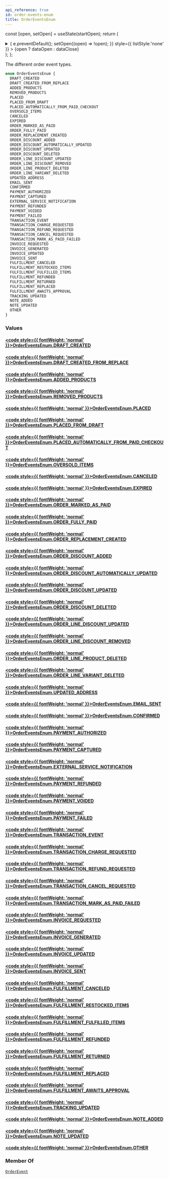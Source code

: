 ```yaml
---
api_reference: true
id: order-events-enum
title: OrderEventsEnum
---
```






const [open, setOpen] = useState(startOpen);
return (
<details {...(open ? { open: true } : {})} className="details" style={{ border:'none', boxShadow:'none', background:'var(--ifm-background-color)' }}>
<summary
onClick={(e) => {
e.preventDefault();
setOpen((open) => !open);
}}
style={{ listStyle:'none' }} >
{open ? dataOpen : dataClose}
</summary>
{open && children}
</details>
);
};

The different order event types.

```graphql
enum OrderEventsEnum {
  DRAFT_CREATED
  DRAFT_CREATED_FROM_REPLACE
  ADDED_PRODUCTS
  REMOVED_PRODUCTS
  PLACED
  PLACED_FROM_DRAFT
  PLACED_AUTOMATICALLY_FROM_PAID_CHECKOUT
  OVERSOLD_ITEMS
  CANCELED
  EXPIRED
  ORDER_MARKED_AS_PAID
  ORDER_FULLY_PAID
  ORDER_REPLACEMENT_CREATED
  ORDER_DISCOUNT_ADDED
  ORDER_DISCOUNT_AUTOMATICALLY_UPDATED
  ORDER_DISCOUNT_UPDATED
  ORDER_DISCOUNT_DELETED
  ORDER_LINE_DISCOUNT_UPDATED
  ORDER_LINE_DISCOUNT_REMOVED
  ORDER_LINE_PRODUCT_DELETED
  ORDER_LINE_VARIANT_DELETED
  UPDATED_ADDRESS
  EMAIL_SENT
  CONFIRMED
  PAYMENT_AUTHORIZED
  PAYMENT_CAPTURED
  EXTERNAL_SERVICE_NOTIFICATION
  PAYMENT_REFUNDED
  PAYMENT_VOIDED
  PAYMENT_FAILED
  TRANSACTION_EVENT
  TRANSACTION_CHARGE_REQUESTED
  TRANSACTION_REFUND_REQUESTED
  TRANSACTION_CANCEL_REQUESTED
  TRANSACTION_MARK_AS_PAID_FAILED
  INVOICE_REQUESTED
  INVOICE_GENERATED
  INVOICE_UPDATED
  INVOICE_SENT
  FULFILLMENT_CANCELED
  FULFILLMENT_RESTOCKED_ITEMS
  FULFILLMENT_FULFILLED_ITEMS
  FULFILLMENT_REFUNDED
  FULFILLMENT_RETURNED
  FULFILLMENT_REPLACED
  FULFILLMENT_AWAITS_APPROVAL
  TRACKING_UPDATED
  NOTE_ADDED
  NOTE_UPDATED
  OTHER
}
```

### Values

#### [<code style={{ fontWeight: 'normal' }}>OrderEventsEnum.<b>DRAFT_CREATED</b></code>](#)

#### [<code style={{ fontWeight: 'normal' }}>OrderEventsEnum.<b>DRAFT_CREATED_FROM_REPLACE</b></code>](#)

#### [<code style={{ fontWeight: 'normal' }}>OrderEventsEnum.<b>ADDED_PRODUCTS</b></code>](#)

#### [<code style={{ fontWeight: 'normal' }}>OrderEventsEnum.<b>REMOVED_PRODUCTS</b></code>](#)

#### [<code style={{ fontWeight: 'normal' }}>OrderEventsEnum.<b>PLACED</b></code>](#)

#### [<code style={{ fontWeight: 'normal' }}>OrderEventsEnum.<b>PLACED_FROM_DRAFT</b></code>](#)

#### [<code style={{ fontWeight: 'normal' }}>OrderEventsEnum.<b>PLACED_AUTOMATICALLY_FROM_PAID_CHECKOUT</b></code>](#)

#### [<code style={{ fontWeight: 'normal' }}>OrderEventsEnum.<b>OVERSOLD_ITEMS</b></code>](#)

#### [<code style={{ fontWeight: 'normal' }}>OrderEventsEnum.<b>CANCELED</b></code>](#)

#### [<code style={{ fontWeight: 'normal' }}>OrderEventsEnum.<b>EXPIRED</b></code>](#)

#### [<code style={{ fontWeight: 'normal' }}>OrderEventsEnum.<b>ORDER_MARKED_AS_PAID</b></code>](#)

#### [<code style={{ fontWeight: 'normal' }}>OrderEventsEnum.<b>ORDER_FULLY_PAID</b></code>](#)

#### [<code style={{ fontWeight: 'normal' }}>OrderEventsEnum.<b>ORDER_REPLACEMENT_CREATED</b></code>](#)

#### [<code style={{ fontWeight: 'normal' }}>OrderEventsEnum.<b>ORDER_DISCOUNT_ADDED</b></code>](#)

#### [<code style={{ fontWeight: 'normal' }}>OrderEventsEnum.<b>ORDER_DISCOUNT_AUTOMATICALLY_UPDATED</b></code>](#)

#### [<code style={{ fontWeight: 'normal' }}>OrderEventsEnum.<b>ORDER_DISCOUNT_UPDATED</b></code>](#)

#### [<code style={{ fontWeight: 'normal' }}>OrderEventsEnum.<b>ORDER_DISCOUNT_DELETED</b></code>](#)

#### [<code style={{ fontWeight: 'normal' }}>OrderEventsEnum.<b>ORDER_LINE_DISCOUNT_UPDATED</b></code>](#)

#### [<code style={{ fontWeight: 'normal' }}>OrderEventsEnum.<b>ORDER_LINE_DISCOUNT_REMOVED</b></code>](#)

#### [<code style={{ fontWeight: 'normal' }}>OrderEventsEnum.<b>ORDER_LINE_PRODUCT_DELETED</b></code>](#)

#### [<code style={{ fontWeight: 'normal' }}>OrderEventsEnum.<b>ORDER_LINE_VARIANT_DELETED</b></code>](#)

#### [<code style={{ fontWeight: 'normal' }}>OrderEventsEnum.<b>UPDATED_ADDRESS</b></code>](#)

#### [<code style={{ fontWeight: 'normal' }}>OrderEventsEnum.<b>EMAIL_SENT</b></code>](#)

#### [<code style={{ fontWeight: 'normal' }}>OrderEventsEnum.<b>CONFIRMED</b></code>](#)

#### [<code style={{ fontWeight: 'normal' }}>OrderEventsEnum.<b>PAYMENT_AUTHORIZED</b></code>](#)

#### [<code style={{ fontWeight: 'normal' }}>OrderEventsEnum.<b>PAYMENT_CAPTURED</b></code>](#)

#### [<code style={{ fontWeight: 'normal' }}>OrderEventsEnum.<b>EXTERNAL_SERVICE_NOTIFICATION</b></code>](#)

#### [<code style={{ fontWeight: 'normal' }}>OrderEventsEnum.<b>PAYMENT_REFUNDED</b></code>](#)

#### [<code style={{ fontWeight: 'normal' }}>OrderEventsEnum.<b>PAYMENT_VOIDED</b></code>](#)

#### [<code style={{ fontWeight: 'normal' }}>OrderEventsEnum.<b>PAYMENT_FAILED</b></code>](#)

#### [<code style={{ fontWeight: 'normal' }}>OrderEventsEnum.<b>TRANSACTION_EVENT</b></code>](#)

#### [<code style={{ fontWeight: 'normal' }}>OrderEventsEnum.<b>TRANSACTION_CHARGE_REQUESTED</b></code>](#)

#### [<code style={{ fontWeight: 'normal' }}>OrderEventsEnum.<b>TRANSACTION_REFUND_REQUESTED</b></code>](#)

#### [<code style={{ fontWeight: 'normal' }}>OrderEventsEnum.<b>TRANSACTION_CANCEL_REQUESTED</b></code>](#)

#### [<code style={{ fontWeight: 'normal' }}>OrderEventsEnum.<b>TRANSACTION_MARK_AS_PAID_FAILED</b></code>](#)

#### [<code style={{ fontWeight: 'normal' }}>OrderEventsEnum.<b>INVOICE_REQUESTED</b></code>](#)

#### [<code style={{ fontWeight: 'normal' }}>OrderEventsEnum.<b>INVOICE_GENERATED</b></code>](#)

#### [<code style={{ fontWeight: 'normal' }}>OrderEventsEnum.<b>INVOICE_UPDATED</b></code>](#)

#### [<code style={{ fontWeight: 'normal' }}>OrderEventsEnum.<b>INVOICE_SENT</b></code>](#)

#### [<code style={{ fontWeight: 'normal' }}>OrderEventsEnum.<b>FULFILLMENT_CANCELED</b></code>](#)

#### [<code style={{ fontWeight: 'normal' }}>OrderEventsEnum.<b>FULFILLMENT_RESTOCKED_ITEMS</b></code>](#)

#### [<code style={{ fontWeight: 'normal' }}>OrderEventsEnum.<b>FULFILLMENT_FULFILLED_ITEMS</b></code>](#)

#### [<code style={{ fontWeight: 'normal' }}>OrderEventsEnum.<b>FULFILLMENT_REFUNDED</b></code>](#)

#### [<code style={{ fontWeight: 'normal' }}>OrderEventsEnum.<b>FULFILLMENT_RETURNED</b></code>](#)

#### [<code style={{ fontWeight: 'normal' }}>OrderEventsEnum.<b>FULFILLMENT_REPLACED</b></code>](#)

#### [<code style={{ fontWeight: 'normal' }}>OrderEventsEnum.<b>FULFILLMENT_AWAITS_APPROVAL</b></code>](#)

#### [<code style={{ fontWeight: 'normal' }}>OrderEventsEnum.<b>TRACKING_UPDATED</b></code>](#)

#### [<code style={{ fontWeight: 'normal' }}>OrderEventsEnum.<b>NOTE_ADDED</b></code>](#)

#### [<code style={{ fontWeight: 'normal' }}>OrderEventsEnum.<b>NOTE_UPDATED</b></code>](#)

#### [<code style={{ fontWeight: 'normal' }}>OrderEventsEnum.<b>OTHER</b></code>](#)

### Member Of

[`OrderEvent`](../../../api-reference/orders/objects/order-event.mdx) <Badge class="badge badge--secondary" text="object"/>
